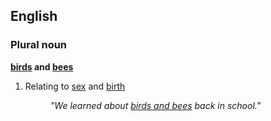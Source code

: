 ==English==
===Plural noun===
'''[[bird]]s and [[bee]]s'''
#{{idiom2}} Relating to [[sex]] and [[birth]]
#: ''"We learned about [[birds and bees]] back in school."''